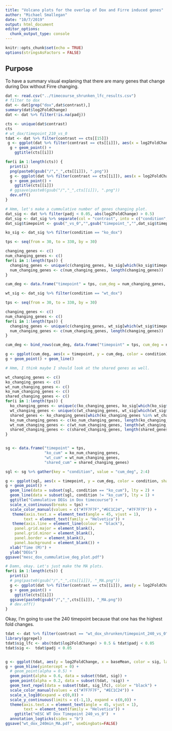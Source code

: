 ```yaml
---
title: "Volcano plots for the overlap of Dox and Firre induced genes"
author: "Michael Smallegan"
date: "10/7/2019"
output: html_document
editor_options: 
  chunk_output_type: console
---
```


```r
knitr::opts_chunk$set(echo = TRUE)
options(stringsAsFactors = FALSE)
```

## Purpose

To have a summary visual explaning that there are many genes that change during Dox without Firre changing.

```r
dat <- read.csv("../timecourse_shrunken_lfc_results.csv")
# filter to dox
dat <- dat[grep("dox",dat$contrast),]
summary(dat$log2FoldChange)
dat <- dat %>% filter(!is.na(padj))
```

```r
cts <- unique(dat$contrast)
cts
# wt_dox/timepoint_210_vs_0
tdat <- dat %>% filter(contrast == cts[[15]])
 g <- ggplot(dat %>% filter(contrast == cts[[i]]), aes(x = log2FoldChange, y = -log10(padj)))
  g + geom_point() + 
    ggtitle(cts[[i]])

for(i in 1:length(cts)) {
  print(i)
  png(paste0(gsub("/","_",cts[[i]]), ".png"))
  g <- ggplot(dat %>% filter(contrast == cts[[i]]), aes(x = log2FoldChange, y = -log10(padj)))
  g + geom_point() + 
    ggtitle(cts[[i]])
  # ggsave(paste0(gsub("/","_",cts[[i]]), ".png"))
  dev.off()
}
```

```r
# Hmm, let's make a cummulative number of genes changing plot. 
dat_sig <- dat %>% filter(padj < 0.05, abs(log2FoldChange) > 0.5)
dat_sig <- dat_sig %>% separate(col = "contrast", into = c("condition", "timepoint"), remove = FALSE, sep = "/")
dat_sig$timepoint <- gsub("_vs_0","",gsub("timepoint_","",dat_sig$timepoint)) %>% as.numeric()

ko_sig <- dat_sig %>% filter(condition == "ko_dox")

tps <- seq(from = 30, to = 330, by = 30)

changing_genes <- c()
num_changing_genes <- c()
for(i in 1:length(tps)) {
  changing_genes <- unique(c(changing_genes, ko_sig[which(ko_sig$timepoint <= tps[[i]]), "gene_id"]))
  num_changing_genes <- c(num_changing_genes, length(changing_genes))
}

cum_deg <- data.frame("timepoint" = tps, cum_deg = num_changing_genes, condition = "ko_dox")

wt_sig <- dat_sig %>% filter(condition == "wt_dox")

tps <- seq(from = 30, to = 330, by = 30)

changing_genes <- c()
num_changing_genes <- c()
for(i in 1:length(tps)) {
  changing_genes <- unique(c(changing_genes, wt_sig[which(wt_sig$timepoint <= tps[[i]]), "gene_id"]))
  num_changing_genes <- c(num_changing_genes, length(changing_genes))
}

cum_deg <- bind_rows(cum_deg, data.frame("timepoint" = tps, cum_deg = num_changing_genes, condition = "wt_dox"))

g <- ggplot(cum_deg, aes(x = timepoint, y = cum_deg, color = condition))
g + geom_point() + geom_line()

```

```r
# Hmm, I think maybe I should look at the shared genes as well. 

wt_changing_genes <- c()
ko_changing_genes <- c()
wt_num_changing_genes <- c()
ko_num_changing_genes <- c()
shared_changing_genes <- c()
for(i in 1:length(tps)) {
  ko_changing_genes <- unique(c(ko_changing_genes, ko_sig[which(ko_sig$timepoint <= tps[[i]]), "gene_id"]))
  wt_changing_genes <- unique(c(wt_changing_genes, wt_sig[which(wt_sig$timepoint <= tps[[i]]), "gene_id"]))
  shared_genes <- ko_changing_genes[which(ko_changing_genes %in% wt_changing_genes)]
  ko_num_changing_genes <- c(ko_num_changing_genes, length(ko_changing_genes))
  wt_num_changing_genes <- c(wt_num_changing_genes, length(wt_changing_genes))
  shared_changing_genes <- c(shared_changing_genes, length(shared_genes))
}


sg <- data.frame("timepoint" = tps, 
                 "ko_cum" = ko_num_changing_genes,
                 "wt_cum" = wt_num_changing_genes,
                 "shared_cum" = shared_changing_genes)

sgl <- sg %>% gather(key = "condition", value = "cum_deg", 2:4)

g <- ggplot(sgl, aes(x = timepoint, y = cum_deg, color = condition, shape = condition))
g + geom_point() + 
  geom_line(data = subset(sgl, condition == "ko_cum"), lty = 2) +
  geom_line(data = subset(sgl, condition != "ko_cum"), lty = 1) +
  ggtitle("Cummulative DEGs in Dox timecourse") + 
  scale_x_continuous(breaks = tps) + 
  scale_color_manual(values = c("#7F7F7F","#EC1C24", "#7F7F7F")) +
   theme(axis.text.x = element_text(angle = 45, vjust = 1),
        text = element_text(family = "Helvetica")) +
   theme(axis.line = element_line(colour = "black"),
    panel.grid.major = element_blank(),
    panel.grid.minor = element_blank(),
    panel.border = element_blank(),
    panel.background = element_blank()) +
  xlab("Time (M)") + 
  ylab("DEGs")
ggsave("mesc_dox_cummulative_deg_plot.pdf")
```


```r
# Damn, okay. Let's just make the MA plots. 
for(i in 1:length(cts)) {
  print(i)
  # png(paste0(gsub("/","_",cts[[i]]), "_MA.png"))
  g <- ggplot(dat %>% filter(contrast == cts[[i]]), aes(y = log2FoldChange, x = log10(baseMean)))
  g + geom_point() + 
    ggtitle(cts[[i]])
  ggsave(paste0(gsub("/","_",cts[[i]]), "_MA.png"))
  # dev.off()
}
```

Okay, I'm going to use the 240 timepoint because that one has the highest fold changes.

```r
tdat <- dat %>% filter(contrast == "wt_dox_shrunken/timepoint_240_vs_0")
library(ggrepel)
tdat$sig_lfc <- abs(tdat$log2FoldChange) > 0.5 & tdat$padj < 0.05
tdat$sig <-  tdat$padj < 0.05


g <- ggplot(tdat, aes(y = log2FoldChange, x = baseMean, color = sig, label = gene_name))
g + geom_hline(yintercept = 0) + 
  # geom_point(alpha = 0.5) +
  geom_point(alpha = 0.6, data = subset(tdat, sig)) +
  geom_point(alpha = 0.2, data = subset(tdat, !sig)) +
  geom_text_repel(data = subset(tdat, sig_lfc), color = "black") +
  scale_color_manual(values = c("#7F7F7F", "#EC1C24")) +
  scale_x_log10(expand = c(0,0)) +
  scale_y_continuous(limits = c(-1,1), expand = c(0,0)) +
  theme(axis.text.x = element_text(angle = 45, vjust = 1),
        text = element_text(family = "Helvetica")) +
    ggtitle("mESC WT Dox Timepoint 240_vs_0")  +
  annotation_logticks(sides = "b") 
ggsave("wt_dox_240min_MA.pdf", useDingbats=FALSE)
```

